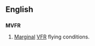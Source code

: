 ==English==

==={{initialism}}===
'''MVFR'''

# {{aviation}} [[marginal|Marginal]] [[VFR]] flying conditions.